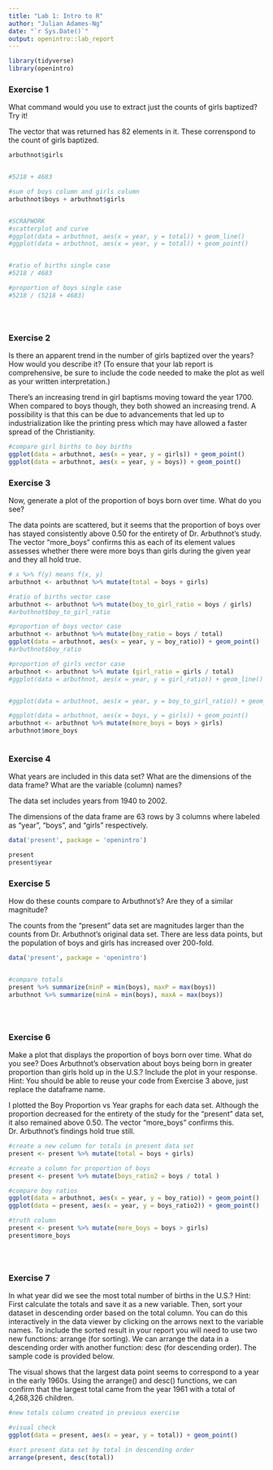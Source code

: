 ```yaml
---
title: "Lab 1: Intro to R"
author: "Julian Adames-Ng"
date: "`r Sys.Date()`"
output: openintro::lab_report
---
```


```r
library(tidyverse)
library(openintro)
```

### Exercise 1

What command would you use to extract just the counts of girls baptized? Try it!

The vector that was returned has 82 elements in it.  These correnspond to the count of girls baptized.

```r
arbuthnot$girls


#5218 + 4683

#sum of boys column and girls column
arbuthnot$boys + arbuthnot$girls


#SCRAPWORK
#scatterplot and curve
#ggplot(data = arbuthnot, aes(x = year, y = total)) + geom_line()
#ggplot(data = arbuthnot, aes(x = year, y = total)) + geom_point()


#ratio of births single case
#5218 / 4683

#proportion of boys single case
#5218 / (5218 + 4683)





```


### Exercise 2

Is there an apparent trend in the number of girls baptized over the years? How would you describe it? (To ensure that your lab report is comprehensive, be sure to include the code needed to make the plot as well as your written interpretation.)

There's an increasing trend in girl baptisms moving toward the year 1700.  When compared to boys though, they both showed an increasing trend.  A possibility is that this can be due to advancements that led up to industrialization like the printing press which may have allowed a faster spread of the Christianity.

```r

#compare girl births to boy births
ggplot(data = arbuthnot, aes(x = year, y = girls)) + geom_point()
ggplot(data = arbuthnot, aes(x = year, y = boys)) + geom_point()


```


### Exercise 3

Now, generate a plot of the proportion of boys born over time. What do you see?

The data points are scattered, but it seems that the proportion of boys over has stayed consistently above 0.50 for the entirety of Dr. Arbuthnot's study.  The vector "more_boys" confirms this as each of its element values assesses whether there were more boys than girls during the given year and they all hold true.

```r


# x %>% f(y) means f(x, y)
arbuthnot <- arbuthnot %>% mutate(total = boys + girls)

#ratio of births vector case
arbuthnot <- arbuthnot %>% mutate(boy_to_girl_ratio = boys / girls)
#arbuthnot$boy_to_girl_ratio

#proportion of boys vector case
arbuthnot <- arbuthnot %>% mutate(boy_ratio = boys / total)
ggplot(data = arbuthnot, aes(x = year, y = boy_ratio)) + geom_point()
#arbuthnot$boy_ratio

#proportion of girls vector case
arbuthnot <- arbuthnot %>% mutate (girl_ratio = girls / total)
#ggplot(data = arbuthnot, aes(x = year, y = girl_ratio)) + geom_line()


#ggplot(data = arbuthnot, aes(x = year, y = boy_to_girl_ratio)) + geom_point()

#ggplot(data = arbuthnot, aes(x = boys, y = girls)) + geom_point()
arbuthnot <- arbuthnot %>% mutate(more_boys = boys > girls)
arbuthnot$more_boys



```


### Exercise 4

What years are included in this data set? What are the dimensions of the data frame? What are the variable (column) names?

The data set includes years from 1940 to 2002.

The dimensions of the data frame are 63 rows by 3 columns where labeled as "year", "boys", and "girls" respectively.

```r

data('present', package = 'openintro')

present
present$year

```


### Exercise 5

How do these counts compare to Arbuthnot’s? Are they of a similar magnitude?

The counts from the "present" data set are magnitudes larger than the counts from Dr. Arbuthnot's original data set.  There are less data points, but the population of boys and girls has increased over 200-fold.
```r


data('present', package = 'openintro')


#compare totals
present %>% summarize(minP = min(boys), maxP = max(boys))
arbuthnot %>% summarize(minA = min(boys), maxA = max(boys))





```


### Exercise 6

Make a plot that displays the proportion of boys born over time. What do you see? Does Arbuthnot’s observation about boys being born in greater proportion than girls hold up in the U.S.? Include the plot in your response. Hint: You should be able to reuse your code from Exercise 3 above, just replace the dataframe name.


I plotted the Boy Proportion vs Year graphs for each data set.  Although the proportion decreased for the entirety of the study for the "present" data set, it also remained above 0.50.  The vector "more_boys" confirms this.  Dr. Arbuthnot's findings hold true still.

```r

#create a new column for totals in present data set
present <- present %>% mutate(total = boys + girls)

#create a column for proportion of boys
present <- present %>% mutate(boys_ratio2 = boys / total )

#compare boy ratios
ggplot(data = arbuthnot, aes(x = year, y = boy_ratio)) + geom_point()
ggplot(data = present, aes(x = year, y = boys_ratio2)) + geom_point()

#truth column
present <- present %>% mutate(more_boys = boys > girls)
present$more_boys





```


### Exercise 7

In what year did we see the most total number of births in the U.S.? Hint: First calculate the totals and save it as a new variable. Then, sort your dataset in descending order based on the total column. You can do this interactively in the data viewer by clicking on the arrows next to the variable names. To include the sorted result in your report you will need to use two new functions: arrange (for sorting). We can arrange the data in a descending order with another function: desc (for descending order). The sample code is provided below.

The visual shows that the largest data point seems to correspond to a year in the early 1960s.  Using the arrange() and desc() functions, we can confirm that the largest total came from the year 1961 with a total of 4,268,326 children.

```r

#new totals column created in previous exercise

#visual check
ggplot(data = present, aes(x = year, y = total)) + geom_point()

#sort present data set by total in descending order
arrange(present, desc(total))

```

